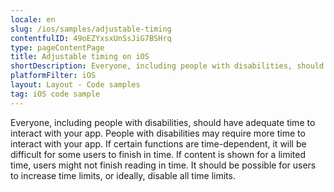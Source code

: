 ```yaml
---
locale: en
slug: /ios/samples/adjustable-timing
contentfulID: 49oEZYxsxUnSsJiG7BSHrq
type: pageContentPage
title: Adjustable timing on iOS
shortDescription: Everyone, including people with disabilities, should have adequate time to interact with your app.
platformFilter: iOS
layout: Layout - Code samples
tag: iOS code sample
---
```


Everyone, including people with disabilities, should have adequate time to interact with your app. People with disabilities may require more time to interact with your app. If certain functions are time-dependent, it will be difficult for some users to finish in time. If content is shown for a limited time, users might not finish reading in time. It should be possible for users to increase time limits, or ideally, disable all time limits.

<CodeSample id="screen-timing" locale="en" platform="ios"/>
